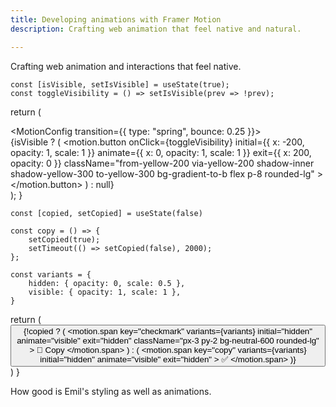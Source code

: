 ```yaml
---
title: Developing animations with Framer Motion
description: Crafting web animation that feel native and natural.

---
```


Crafting web animation and interactions that feel native.




<UIWrapper>
  <Box />
</UIWrapper>

    const [isVisible, setIsVisible] = useState(true);
    const toggleVisibility = () => setIsVisible(prev => !prev);

  return (
    <div>
      <MotionConfig transition={{ type: "spring", bounce: 0.25 }}>
        <div className="h-6 flex items-center">
            <AnimatePresence mode="wait">
              {isVisible ? (
                <motion.button
                  onClick={toggleVisibility}
                  initial={{ x: -200, opacity: 1, scale: 1 }}
                  animate={{ x: 0, opacity: 1, scale: 1 }}
                  exit={{ x: 200, opacity: 0 }}
                  className="from-yellow-200 via-yellow-200 shadow-inner shadow-yellow-300 to-yellow-300 bg-gradient-to-b flex p-8 rounded-lg"
                ></motion.button>
              ) : null}
            </AnimatePresence>
        </div>
      </MotionConfig>
    </div>
  );
}


    const [copied, setCopied] = useState(false)

    const copy = () => {
        setCopied(true);
        setTimeout(() => setCopied(false), 2000);
    };

    const variants = {
        hidden: { opacity: 0, scale: 0.5 },
        visible: { opacity: 1, scale: 1 },
    }

return ( 
<button aria-label="Copy code snippet" onClick={copy}>
  <AnimatePresence mode="wait" initial={false}>
    {!copied ? (
        <motion.span
        key="checkmark"
        variants={variants}
        initial="hidden"
        animate="visible"
        exit="hidden" className="px-3 py-2 bg-neutral-600 rounded-lg"
      >
        🔗 Copy
      </motion.span>
    ) : (
        <motion.span
        key="copy"
        variants={variants}
        initial="hidden"
        animate="visible"
        exit="hidden"
      >
        ✅
      </motion.span>
    )}
  </AnimatePresence>
</button>
)
}

<UIWrapper>
<Copy/>
</UIWrapper>

<UIWrapper>
<SmoothButton/>
</UIWrapper>
<Caption>How good is Emil's styling as well as animations.</Caption>
